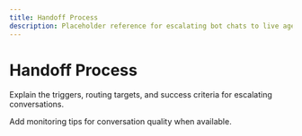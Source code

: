 ```yaml
---
title: Handoff Process
description: Placeholder reference for escalating bot chats to live agents.
---
```


# Handoff Process

Explain the triggers, routing targets, and success criteria for escalating conversations.

Add monitoring tips for conversation quality when available.
